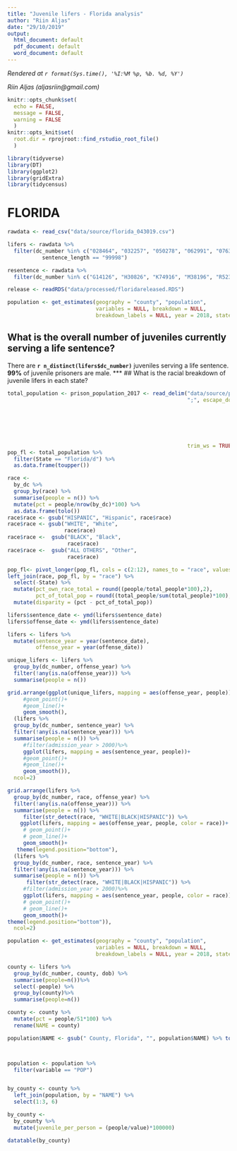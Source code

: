```yaml
---
title: "Juvenile lifers - Florida analysis"
author: "Riin Aljas"
date: "29/10/2019"
output:
  html_document: default
  pdf_document: default
  word_document: default
---
```

<!-- Timestamp: leave this in to automatically track when a file is rendered -->
*Rendered at `r format(Sys.time(), '%I:%M %p, %b. %d, %Y')`*

<!-- Contact info: leave author/reporter/editor contact info here -->
*Riin Aljas (aljasriin@gmail.com)*
```r
knitr::opts_chunk$set(
  echo = FALSE, 
  message = FALSE, 
  warning = FALSE
  )
knitr::opts_knit$set(
  root.dir = rprojroot::find_rstudio_root_file()
  )
```

```r
library(tidyverse)
library(DT)
library(ggplot2)
library(gridExtra)
library(tidycensus)

```


# **FLORIDA**
```r

rawdata <- read_csv("data/source/florida_043019.csv")

lifers <- rawdata %>% 
  filter(dc_number %in% c("028464", "032257", "050278", "062991", "076331") |
           sentence_length == "99998")

resentence <- rawdata %>% 
  filter(dc_number %in% c("G14126", "H30826", "K74916", "M38196", "R52379", "R64639", "Y38667", "166417"))

release <- readRDS("data/processed/floridareleased.RDS")

population <- get_estimates(geography = "county", "population", 
                            variables = NULL, breakdown = NULL, 
                            breakdown_labels = NULL, year = 2018, state = "FL", key = "156fda6326a38745b31480cc7848c55e7f4fcf41")

```

## What is the overall number of juveniles currently serving a life sentence?

There are **```r n_distinct(lifers$dc_number)```** juveniles serving a life sentence. **99%** of juvenile prisoners are male.
***
## What is the racial breakdown of juvenile lifers in each state?

```r
total_population <- prison_population_2017 <- read_delim("data/source/prison_population_2017.csv", 
                                                         ";", escape_double = FALSE, col_types = cols(`American Indian/Alaska Native` = col_integer(), 
                                                                                                      Asian = col_integer(), Black = col_integer(), 
                                                                                                      `Did not report` = col_integer(), 
                                                                                                      Hispanic = col_integer(), `Native Hawaiian/Other Pacific Islander` = col_integer(), 
                                                                                                      Other = col_integer(), Total = col_integer(), 
                                                                                                      `Two or more races` = col_integer(), 
                                                                                                      Unknown = col_integer(), White = col_integer()), 
                                                         trim_ws = TRUE)
pop_fl <- total_population %>%
  filter(State == "Florida/d") %>%
  as.data.frame(toupper())

race <- 
  by_dc %>%
  group_by(race) %>%
  summarise(people = n()) %>%
  mutate(pct = people/nrow(by_dc)*100) %>%
  as.data.frame(tolo())
race$race <- gsub("HISPANIC", "Hispanic", race$race)
race$race <- gsub("WHITE", "White",
                  race$race)
race$race <-  gsub("BLACK", "Black",
                   race$race)
race$race <-  gsub("ALL OTHERS", "Other",
                   race$race)

pop_fl<- pivot_longer(pop_fl, cols = c(2:12), names_to = "race", values_to = "total_people") 
left_join(race, pop_fl, by = "race") %>%
  select(-State) %>% 
  mutate(pct_own_race_total = round((people/total_people*100),2),
         pct_of_total_pop = round((total_people/sum(total_people)*100),2)) %>%
  mutate(disparity = (pct - pct_of_total_pop))

```

```r
lifers$sentence_date <- ymd(lifers$sentence_date)
lifers$offense_date <- ymd(lifers$sentence_date)

lifers <- lifers %>%
  mutate(sentence_year = year(sentence_date), 
         offense_year = year(offense_date))

unique_lifers <- lifers %>%
  group_by(dc_number, offense_year) %>%
  filter(!any(is.na(offense_year))) %>%
  summarise(people = n())

grid.arrange(ggplot(unique_lifers, mapping = aes(offense_year, people))+
     #geom_point()+
     #geom_line()+
     geom_smooth(),
  (lifers %>%
  group_by(dc_number, sentence_year) %>%
  filter(!any(is.na(sentence_year))) %>%
  summarise(people = n()) %>% 
     #filter(admission_year > 2000)%>%
     ggplot(lifers, mapping = aes(sentence_year, people))+
     #geom_point()+
     #geom_line()+
     geom_smooth()), 
  ncol=2)
```

```r

grid.arrange(lifers %>%
  group_by(dc_number, race, offense_year) %>%
  filter(!any(is.na(offense_year))) %>%
  summarise(people = n()) %>% 
     filter(str_detect(race, "WHITE|BLACK|HISPANIC")) %>%
    ggplot(lifers, mapping = aes(offense_year, people, color = race))+
     # geom_point()+
     # geom_line()+
     geom_smooth()+
   theme(legend.position="bottom"),
  (lifers %>%
  group_by(dc_number, race, sentence_year) %>%
  filter(!any(is.na(sentence_year))) %>%
  summarise(people = n()) %>% 
      filter(str_detect(race, "WHITE|BLACK|HISPANIC")) %>%
     #filter(admission_year > 2000)%>%
     ggplot(lifers, mapping = aes(sentence_year, people, color = race))+
     # geom_point()+
     # geom_line()+
     geom_smooth()+
theme(legend.position="bottom")),
  ncol=2)

```

```r

population <- get_estimates(geography = "county", "population", 
                            variables = NULL, breakdown = NULL, 
                            breakdown_labels = NULL, year = 2018, state = "FL", key = "156fda6326a38745b31480cc7848c55e7f4fcf41")

county <- lifers %>%
  group_by(dc_number, county, dob) %>%
  summarise(people=n())%>%
  select(-people) %>%
  group_by(county)%>%
  summarise(people=n())

county <- county %>%
  mutate(pct = people/51*100) %>%
  rename(NAME = county)

population$NAME <- gsub(" County, Florida", "", population$NAME) %>% toupper()



population <- population %>% 
  filter(variable == "POP") 


by_county <- county %>%
  left_join(population, by = "NAME") %>%
  select(1:3, 6) 

by_county <- 
  by_county %>%
  mutate(juvenile_per_person = (people/value)*100000)

datatable(by_county)
```